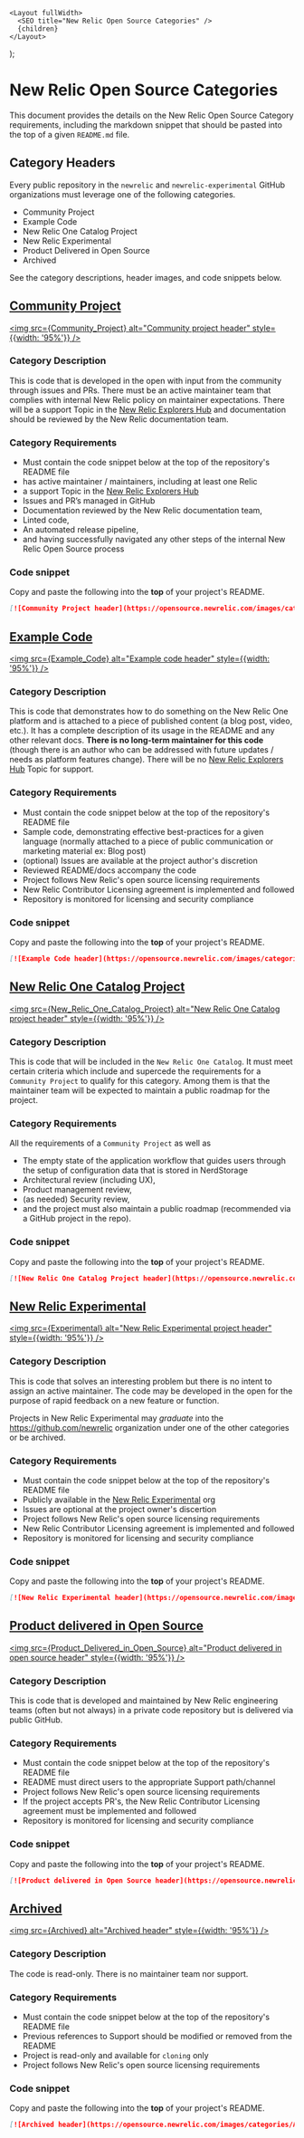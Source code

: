 
    <Layout fullWidth>
      <SEO title="New Relic Open Source Categories" />
      {children}
    </Layout>
  );

# New Relic Open Source Categories

This document provides the details on the New Relic Open Source Category requirements, including the markdown snippet that should be pasted into the top of a given `README.md` file.

## Category Headers

Every public repository in the `newrelic` and `newrelic-experimental` GitHub organizations must leverage one of the following categories.

- Community Project
- Example Code
- New Relic One Catalog Project
- New Relic Experimental
- Product Delivered in Open Source
- Archived

See the category descriptions, header images, and code snippets below.

## [Community Project](#community-project)

<a href="/categories/#community-project"><img src={Community_Project} alt="Community project header" style={{width: '95%'}} /></a>

### Category Description

This is code that is developed in the open with input from the community through issues and PRs. There must be an active maintainer team that complies with internal New Relic policy on maintainer expectations. There will be a support Topic in the [New Relic Explorers Hub](https://discuss.newrelic.com) and documentation should be reviewed by the New Relic documentation team.

### Category Requirements

- Must contain the code snippet below at the top of the repository's README file
- has active maintainer / maintainers, including at least one Relic
- a support Topic in the [New Relic Explorers Hub](https://discuss.newrelic.com)
- Issues and PR’s managed in GitHub
- Documentation reviewed by the New Relic documentation team,
- Linted code,
- An automated release pipeline,
- and having successfully navigated any other steps of the internal New Relic Open Source process


### Code snippet

Copy and paste the following into the **top** of your project's README.

```markdown
[![Community Project header](https://opensource.newrelic.com/images/categories/Community_Project.png)](https://opensource.newrelic.com/categories/#community-project)
```

## [Example Code](#example-code)

<a href="/categories/#example-code"><img src={Example_Code} alt="Example code header" style={{width: '95%'}} /></a>

### Category Description

This is code that demonstrates how to do something on the New Relic One platform and is attached to a piece of published content (a blog post, video, etc.). It has a complete description of its usage in the README and any other relevant docs. **There is no long-term maintainer for this code** (though there is an author who can be addressed with future updates / needs as platform features change). There will be no [New Relic Explorers Hub](https://discuss.newrelic.com) Topic for support.

### Category Requirements

- Must contain the code snippet below at the top of the repository's README file
- Sample code, demonstrating effective best-practices for a given language (normally attached to a piece of public communication or marketing material ex: Blog post)
- (optional) Issues are available at the project author's discretion
- Reviewed README/docs accompany the code
- Project follows New Relic's open source licensing requirements
- New Relic Contributor Licensing agreement is implemented and followed
- Repository is monitored for licensing and security compliance


### Code snippet

Copy and paste the following into the **top** of your project's README.

```markdown
[![Example Code header](https://opensource.newrelic.com/images/categories/Example_Code.png)](https://opensource.newrelic.com/categories/#example-code)
```

## [New Relic One Catalog Project](#new-relic-one-catalog-project)

<a href="/categories/#new-relic-one-catalog-project"><img src={New_Relic_One_Catalog_Project} alt="New Relic One Catalog project header" style={{width: '95%'}} /></a>

### Category Description

This is code that will be included in the `New Relic One Catalog`.  It must meet certain criteria which include and supercede the requirements for a `Community Project` to qualify for this category. Among them is that the maintainer team will be expected to maintain a public roadmap for the project.

### Category Requirements

All the requirements of a `Community Project` as well as
- The empty state of the application workflow that guides users through the setup of configuration data that is stored in NerdStorage
- Architectural review (including UX),
- Product management review,
- (as needed) Security review,
- and the project must also maintain a public roadmap (recommended via a GitHub project in the repo).

### Code snippet

Copy and paste the following into the **top** of your project's README.

```markdown
[![New Relic One Catalog Project header](https://opensource.newrelic.com/images/categories/New_Relic_One_Catalog_Project.png)](https://opensource.newrelic.com/categories/#new-relic-one-catalog-project)
```

## [New Relic Experimental](#new-relic-experimental)

<a href="/categories/#new-relic-experimental"><img src={Experimental} alt="New Relic Experimental project header" style={{width: '95%'}} /></a>

### Category Description

This is code that solves an interesting problem but there is no intent to assign an active maintainer.  The code may be developed in the open for the purpose of rapid feedback on a new feature or function.

Projects in New Relic Experimental may *graduate* into the https://github.com/newrelic organization under one of the other categories or be archived.

### Category Requirements

- Must contain the code snippet below at the top of the repository's README file
- Publicly available in the [New Relic Experimental](https://github.com/newrelic-experimental) org
- Issues are optional at the project owner's discertion
- Project follows New Relic's open source licensing requirements
- New Relic Contributor Licensing agreement is implemented and followed
- Repository is monitored for licensing and security compliance


### Code snippet

Copy and paste the following into the **top** of your project's README.

```markdown
[![New Relic Experimental header](https://opensource.newrelic.com/images/categories/Experimental.png)](https://opensource.newrelic.com/categories/#new-relic-experimental)
```

## [Product delivered in Open Source](#product-delivered-in-open-source)

<a href="/categories/#product-delivered-in-open-source"><img src={Product_Delivered_in_Open_Source} alt="Product delivered in open source header" style={{width: '95%'}} /></a>

### Category Description

This is code that is developed and maintained by New Relic engineering teams (often but not always) in a private code repository but is delivered via public GitHub.

### Category Requirements

- Must contain the code snippet below at the top of the repository's README file
- README must direct users to the appropriate Support path/channel
- Project follows New Relic's open source licensing requirements
- If the project accepts PR's, the New Relic Contributor Licensing agreement must be implemented and followed
- Repository is monitored for licensing and security compliance


### Code snippet

Copy and paste the following into the **top** of your project's README.

```markdown
[![Product delivered in Open Source header](https://opensource.newrelic.com/images/categories/Product_Delivered_in_Open_Source.png)](https://opensource.newrelic.com/categories/#product-delivered-in-open-source)
```

## [Archived](#archived)

<a href="/categories/#archived"><img src={Archived} alt="Archived header" style={{width: '95%'}} /></a>

### Category Description

The code is read-only. There is no maintainer team nor support.

### Category Requirements

- Must contain the code snippet below at the top of the repository's README file
- Previous references to Support should be modified or removed from the README
- Project is read-only and available for `cloning` only
- Project follows New Relic's open source licensing requirements

### Code snippet

Copy and paste the following into the **top** of your project's README.

```markdown
[![Archived header](https://opensource.newrelic.com/images/categories/Archived.png)](https://opensource.newrelic.com/categories/#archived)
```